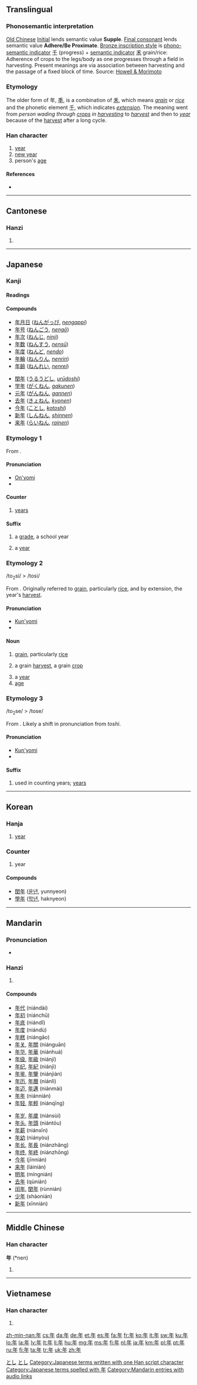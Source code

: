 {{also|秊|ヰ|𡕒}}
==Translingual==
{{stroke order|type=animate}}
{{stroke order|strokes=6}}

===Phonosemantic interpretation===

[[w:Old_Chinese|Old Chinese]] [[w:Old_Chinese_phonology#Initials|Initial]] {{IPAchar|/*n-/}} lends semantic value '''Supple'''. [[w:Old_Chinese_phonology#Tones_and_final_consonants|Final consonant]] {{IPAchar|/*-n/}} lends semantic value '''Adhere/Be Proximate'''. [[w:Chinese_bronze_inscriptions|Bronze inscription style]] is [[w:Chinese_character_classification#Phono-semantic_compound_characters|phono-semantic indicator]] [[千]] (progress) + [[w:Radical_(Chinese_character)#Semantic_elements|semantic indicator]] [[禾]] grain/rice: Adherence of crops to the legs/body as one progresses through a field in harvesting. Present meanings are via association between harvesting and the passage of a fixed block of time. Source: [http://www.kanjinetworks.com/eng/kanji-dictionary/online-kanji-etymology-dictionary.cfm?kanji_id=NAN09 Howell & Morimoto]

===Etymology===
The older form of 年, [[秊]], is a combination of [[禾]], which means ''[[grain]]'' or ''[[rice]]'' and the phonetic element [[千]], which indicates ''[[extension]]''. The meaning went from ''person wading through [[crops]] in [[harvesting]]'' to ''[[harvest]]'' and then to ''[[year]]'' because of the [[harvest]] after a long cycle.

===Han character===
{{Han char|rn=51|rad=干|as=03|sn=6|four=8050<sub>0</sub>|canj=人手 (OQ)}}

# [[year]]
# [[New Year|new year]]
# person's [[age]]

====References====
* {{Han ref|kx=0340.010|dkj=09168|dj=0648.020|hdz=10037.060|uh=5E74|ud=24180|bh=A67E|bd=42622}}

----

==Cantonese==

===Hanzi===
{{yue-hanzi|jyut=|y=nin4}}

# {{defn|lang=yue|sort=干03}}

----

==Japanese==

===Kanji===
{{ja-kanji|grade=1|rs=干03}}

====Readings====
{{ja-readings
|goon=[[ねん]] ([[nen]])
|kanon=[[でん]] ([[den]])
|kun=[[とし]] ([[toshi]]), [[とせ]] ([[tose]])
}}

====Compounds====
{{top2}}
* [[年月日]] ([[ねんがっぴ]], ''[[nengappi]]'')
* [[年号]] ([[ねんごう]], ''[[nengō]]'')
* [[年次]] ([[ねんじ]], ''[[ninji]]'')
* [[年数]] ([[ねんすう]], ''[[nensū]]'')
* [[年度]] ([[ねんど]], ''[[nendo]]'')
* [[年輪]] ([[ねんりん]], ''[[nenrin]]'')
* [[年齢]] ([[ねんれい]], ''[[nenrei]]'')
{{mid2}}
* [[閏年]] ([[うるうどし]], ''[[urūdoshi]]'')
* [[学年]] ([[がくねん]], ''[[gakunen]]'')
* [[元年]] ([[がんねん]], ''[[gannen]]'')
* [[去年]] ([[きょねん]], ''[[kyonen]]'')
* [[今年]] ([[ことし]], ''[[kotoshi]]'')
* [[新年]] ([[しんねん]], ''[[shinnen]]'')
* [[来年]] ([[らいねん]], ''[[rainen]]'')
{{bottom}}

===Etymology 1===
From {{etyl|zhx|ja|sort=ねん}} {{term|sc=Hani|年}}.

====Pronunciation====
* [[音読み|On'yomi]]
* {{IPA|lang=ja|[ne̞ɴ]}}

====Counter====
{{ja-pos|k|counter|hira=ねん|rom=-nen}}

# [[year]]s

====Suffix====
{{ja-pos|k|suffix|hira=ねん|rom=-nen}}

# a [[grade]], a school year
#: {{usex|lang=ja|[[彼]]は[[中学]]２'''年'''[[だ]]。|tr=かれはちゅうがくに'''ねん'''だ。<br/>''kare wa chūgaku ni '''nen''' da.''|t=He's in the second '''grade''' in junior high school.}}
# a [[year]]
#: {{usex|lang=ja|２００８'''年'''に[[橋]]を建設し始めるようだ。|tr=にせんはち'''ねん'''にはしをけんせつしはじめるようだ。<br/>''ni sen hachi '''nen''' ni hashi o kensetsushi hajimeru yōda.''|t=They seem to be going to start constructing the bridge in (the '''year''') 2008.}}

===Etymology 2===
<span class="IPA">/to<sub>2</sub>si/ > /tosi/</span>

From {{etyl|ojp|ja|sort=とし}}.  Originally referred to [[grain]], particularly [[rice]], and by extension, the year's [[harvest]].

====Pronunciation====
* [[訓読み|Kun'yomi]]
* {{IPA|lang=ja|[to̞ɕi]}}

====Noun====
{{ja-noun|k|hira=とし|rom=toshi}}

# {{context|lang=ja|sort=とし|obsolete}} [[grain]], particularly [[rice]]
# {{context|lang=ja|sort=とし|obsolete}} a grain [[harvest]], a grain [[crop]]
# a [[year]]
# [[age]]

===Etymology 3===
<span class="IPA">/to<sub>2</sub>se/ > /tose/</span>

From {{etyl|ojp|ja|sort=とし}}.  Likely a shift in pronunciation from ''toshi''.

====Pronunciation====
* [[訓読み|Kun'yomi]]
* {{IPA|lang=ja|[to̞se̞]}}

====Suffix====
{{ja-pos|k|suffix|hira=とせ|rom=-tose}}

# used in counting years; [[year|years]]

[[Category:ja:Time|とし]]
[[Category:1000 Japanese basic words|とし]]
[[Category:Japanese terms written with one Han script character]]
[[Category:Japanese terms spelled with 年]]
----

==Korean==

===Hanja===
{{ko-hanja|hangeul=[[년]]([[연]])|rv=nyeon(yeon)|mr=nyŏn(yŏn)|y=nyen(<sup>n</sup>yen)|eumhun=해|ehrv=hae|ehmr=hae|ehy=hay}}

# [[year]]

===Counter===
{{Kore|年}}{{attention|ko|may need inflection template}}

# year

====Compounds====
* [[閏年]] ([[윤년]], yunnyeon)
* [[學年]] ([[학년]], haknyeon)

----

==Mandarin==

===Pronunciation===
* {{audio|zh-nián.ogg|audio}}

===Hanzi===
{{cmn-hanzi|pin=[[nián]] ([[nian2]])|wg=nien<sup>2</sup>}}

# {{defn|lang=cmn|sort=干03}}

====Compounds====
{{top2}}
* [[年代]] (niándài)
* [[年初]] (niánchū)
* [[年底]] (niándĭ)
* [[年度]] (niándù)
* [[年糕]] (niángāo)
* [[年关]], [[年關]] (niánguān)
* [[年华]], [[年華]] (niánhuá)
* [[年级]], [[年級]] (niánjí)
* [[年纪]], [[年紀]] (niánjì)
* [[年鉴]], [[年鑒]] (niánjiàn)
* [[年历]], [[年曆]] (niánlì)
* [[年迈]], [[年邁]] (niánmài)
* [[年年]] (niánnián)
* [[年轻]], [[年輕]] (niánqīng)
{{mid2}}
* [[年岁]], [[年歲]] (niánsùi)
* [[年头]], [[年頭]] (niántóu)
* [[年薪]] (niánxīn)
* [[年幼]] (niányòu)
* [[年长]], [[年長]] (niánzhăng)
* [[年终]], [[年終]] (niánzhōng)
* [[今年]] (jīnnián)
* [[来年]] (láinián)
* [[明年]] (míngnián)
* [[去年]] (qùnián)
* [[闰年]], [[閏年]] (rùnnián)
* [[少年]] (shàonián)
* [[新年]] (xīnnián)
{{bottom}}

[[Category:Mandarin entries with audio links]]

----

==Middle Chinese==

===Han character===
'''年''' (*nen)<!--note: asterisk indicates that this character appears more than four times in the Tang Dynasty corpus of literature-->

# {{defn|ltc}}

----

==Vietnamese==

===Han character===
{{vi-hantu|[[niên]], [[nên]], [[năm]]|rs=干03}}

# {{defn|lang=vi|sort=干03}}

[[zh-min-nan:年]]
[[cs:年]]
[[da:年]]
[[de:年]]
[[et:年]]
[[es:年]]
[[fa:年]]
[[fr:年]]
[[ko:年]]
[[it:年]]
[[sw:年]]
[[ku:年]]
[[lo:年]]
[[la:年]]
[[lv:年]]
[[lt:年]]
[[li:年]]
[[hu:年]]
[[mg:年]]
[[ms:年]]
[[fj:年]]
[[nl:年]]
[[ja:年]]
[[km:年]]
[[pl:年]]
[[pt:年]]
[[ru:年]]
[[fi:年]]
[[ta:年]]
[[tr:年]]
[[uk:年]]
[[zh:年]]